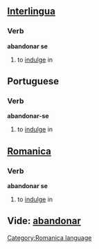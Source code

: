 ==[[Interlingua]]==
===Verb===
'''abandonar se'''
# to [[indulge]] in

==Portuguese==
===Verb===
'''abandonar-se'''
# to [[indulge]] in

==[[Romanica]]==
[[Category:Romanica language]]
===Verb===
'''abandonar se'''
# to [[indulge]] in

==Vide: [[abandonar]]==